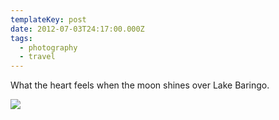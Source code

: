 ```yaml
---
templateKey: post
date: 2012-07-03T24:17:00.000Z
tags:
  - photography
  - travel
---
```

What the heart feels when the moon shines over Lake Baringo.

![](../../static/assets/20120703-IMG_9198.jpg)